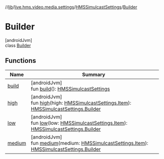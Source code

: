 //[lib](/api-reference/android/v2/home/content)/[live.hms.video.media.settings](../../index)/[HMSSimulcastSettings](../index)/[Builder](index)

# Builder

[androidJvm]\
class [Builder](index)

## Functions

| Name             | Summary                                                                                                                            |
| ---------------- | ---------------------------------------------------------------------------------------------------------------------------------- |
| [build](build)   | [androidJvm]<br />fun [build](build)(): [HMSSimulcastSettings](../index)                                                           |
| [high](high)     | [androidJvm]<br />fun [high](high)(high: [HMSSimulcastSettings.Item](../-item/index)): [HMSSimulcastSettings.Builder](index)       |
| [low](low)       | [androidJvm]<br />fun [low](low)(low: [HMSSimulcastSettings.Item](../-item/index)): [HMSSimulcastSettings.Builder](index)          |
| [medium](medium) | [androidJvm]<br />fun [medium](medium)(medium: [HMSSimulcastSettings.Item](../-item/index)): [HMSSimulcastSettings.Builder](index) |
